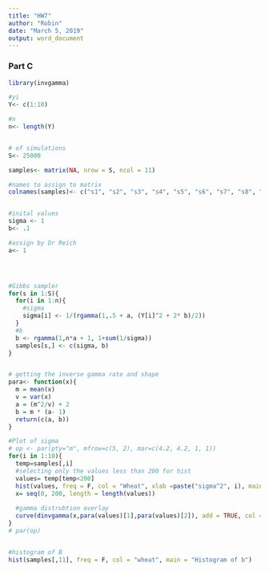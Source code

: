 ```yaml
---
title: "HW7"
author: "Robin"
date: "March 5, 2019"
output: word_document
---
```



### Part C
```r
library(invgamma)
```


```r

#yi
Y<- c(1:10)

#n
n<- length(Y)


# of simulations
S<- 25000

samples<- matrix(NA, nrow = S, ncol = 11)

#names to assign to matrix
colnames(samples)<- c("s1", "s2", "s3", "s4", "s5", "s6", "s7", "s8", "s9", "s10", "B")


#inital values 
sigma <- 1
b<- .1

#assign by Dr Reich
a<- 1




#Gibbs sampler 
for(s in 1:S){
  for(i in 1:n){
    #sigma
    sigma[i] <- 1/(rgamma(1,.5 + a, (Y[i]^2 + 2* b)/2))
  }
  #b
  b <- rgamma(1,n*a + 1, 1+sum(1/sigma)) 
  samples[s,] <- c(sigma, b)
}


# getting the inverse gamma rate and shape
para<- function(x){
  m = mean(x)
  v = var(x)
  a = (m^2/v) + 2
  b = m * (a- 1)
  return(c(a, b))
}

#Plot of sigma
# op <- par(pty="m", mfrow=c(5, 2), mar=c(4.2, 4.2, 1, 1))
for(i in 1:10){
  temp=samples[,i]
  #selecting only the values less than 200 for hist
  values= temp[temp<200]
  hist(values, freq = F, col = "Wheat", xlab =paste("sigma^2", i), main =  paste("Histogram of sigma^2", i), ylim = c(0, .04))
  x= seq(0, 200, length = length(values))
  
  #gamma distrubtion overlay
  curve(dinvgamma(x,para(values)[1],para(values)[2]), add = TRUE, col = "red");
}
# par(op)


#histogram of B
hist(samples[,11], freq = F, col = "wheat", main = "Histogram of b")
     
```